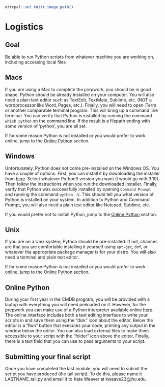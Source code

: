 ```r
ottrpal::set_knitr_image_path()
```

# Logistics

## Goal

Be able to run Python scripts from whatever machine you are working on, including accessing local files

## Macs

If you are using a Mac to complete the prepwork, you should be in good shape. Python should be already installed on your computer. You will also need a plain text editor such as TextEdit, TextMate, Sublime, etc. (NOT a wordprocessor like Word, Pages, etc.). Finally, you will need to open iTerm or another comparable terminal program. This will bring up a command line terminal. You can verify that Python is installed by running the command `which python` on the command line. If the result is a filepath ending with some version of 'python', you are all set.

If for some reason Python is not installed or you would prefer to work online, jump to the [Online Python](#Online-Python) section.

## Windows

Unfortunately, Python does not come pre-installed on the Windows OS. You have a couple of options. First, you can install it by downloading the installer from [here](https://www.python.org/downloads/windows/). Select whatever Python3 version you want (I would go with 3.10). Then follow the instructions when you run the downloaded installer. Finally, verify that Python was successfully installed by opening `Command Prompt` and running the command `python -V`. This should tell you what version of Python is installed on your system. In addition to Python and Command Prompt, you will also need a plain text editor like Notepad, Sublime, etc.

If you would prefer not to install Python, jump to the [Online Python](#Online-Python) section.

## Unix

If you are on a Unix system, Python should be pre-installed. If not, chances are that you are comfortable installing it yourself using `apt-get`, `dnf`, or whatever the appropriate package manager is for your distro. You will also need a terminal and plain text editor.

If for some reason Python is not installed or you would prefer to work online, jump to the [Online Python](#Online-Python) section.

## Online Python

During your first year in the CMDB program, you will be provided with a laptop with everything you will need preloaded on it. However, for the prepwork you can make use of a Python interpreter available online [here](https://www.online-python.com). The online interface includes both a text editing interface to write your scripts in and save them using the "disk" icon about the editor. Below the editor is a "Run" button that executes your code, printing any output in the window below the editor. You can also load external files to make them accessible to your script with the "folder" icon above the editor. Finally, there is a text field that you can use to pass arguments to your script.

## Submitting your final script

Once you have completed the last module, you will need to submit the script you have produced (the tail script). To do this, please name it LASTNAME_tail.py and email it to Kate Weaver at kweave23@jhu.edu.
